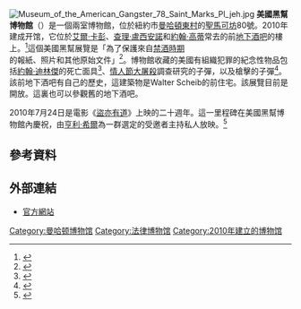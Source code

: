 {{Otheruses|subject=紐約市曼哈頓的黑幫博物館|other=拉斯維加斯的黑幫博物館|黑幫博物館}}
{{noteTA
|1=zh-hk:盜亦有道; zh-tw:四海好傢伙; zh-cn:好家伙;
}}
[[File:Museum_of_the_American_Gangster_78_Saint_Marks_Pl_jeh.jpg|thumb]]
'''美國黑幫博物館'''（{{lang-en|'''Museum of the American Gangster'''}}）是一個兩室博物館，位於紐約市[[曼哈頓|曼哈頓]][[東村_(紐約市)|東村]]的[[第8街|聖馬可坊]]80號。2010年建成开馆，它位於[[艾爾·卡彭|艾爾·卡彭]]、[[查理·盧西安諾|查理·盧西安諾]]和[[約翰·高蒂|約翰·高蒂]]常去的前[[地下酒吧|地下酒吧]]的樓上。<ref>{{Cite web |url = http://www.nytimes.com/2010/11/19/arts/design/19gangster.html |title = Tommy Guns and Other Crime World Curiosities |author = Joseph Berger |date = 2010-11-18 |publisher = The New York Times |language = en}}</ref>這個美國黑幫展覽是「為了保護來自[[禁酒時期|禁酒時期]]的報紙、照片和其他原始文件」<ref>{{Cite web |url = http://museumoftheamericangangster.org/our-history.html |title = Welcome to Our History page |publisher = The Internet Archive |language = en |deadurl = yes |archiveurl = https://web.archive.org/web/20100816154011/http://museumoftheamericangangster.org/our-history.html |archivedate = 2010-08-16 }}</ref>。博物館收藏的美國有組織犯罪的紀念性物品包括[[約翰·迪林傑|約翰·迪林傑]]的死亡面具<ref>{{Cite web |url = http://newyorkfocus.blogspot.hk/2010/06/john-dillinger-death-mask-american.html |title = John Dillinger Death Mask The American Gangster Museum by Suzannah B. Troy |author = Suzannah B. Troy |date = 2010-06-08 |publisher = New York Focus Blog |language = en}}</ref>、[[情人節大屠殺|情人節大屠殺]]調查研究的子彈，以及{{link-en|Pretty Boy Floyd|Pretty Boy Floyd}}槍擊的子彈<ref>{{Cite web |url = http://nypost.com/2010/07/25/hit-parade/ |title = Hit parade |author = Brian Niemietz |date = 2010-07-25 |publisher = New York Post |language = en}}</ref>。該前地下酒吧有自己的歷史，這建築物是Walter Scheib的前住宅。該展覽目前是開放。這裏也可以參觀舊的地下酒吧。

2010年7月24日是電影《[[盜亦有道|盜亦有道]]》上映的二十週年。這一里程碑在美國黑幫博物館內慶祝，由[[亨利·希爾|亨利·希爾]]為一群選定的受邀者主持私人放映。<ref>{{Cite web |url = http://www.bbc.com/culture/story/20150422-better-than-the-godfather |title = Is Goodfellas the Perfect gangster film? |author = Tom Brook |date = 2015-04-22 |publisher = BBC |language = en}}</ref>

== 參考資料 ==
{{Reflist}}

{{coord|40.72790|-73.98577|type:landmark_globe:earth_region:US-NY|display=title}}

== 外部連結 ==
* [http://museumoftheamericangangster.org/ 官方網站]

{{曼哈顿博物馆}}
[[Category:曼哈顿博物馆|Category:曼哈顿博物馆]]
[[Category:法律博物馆|Category:法律博物馆]]
[[Category:2010年建立的博物馆|Category:2010年建立的博物馆]]
